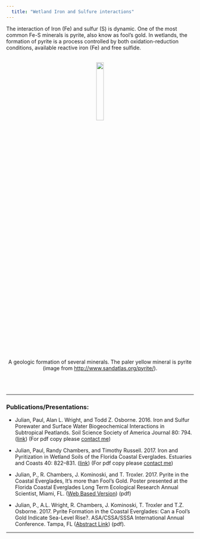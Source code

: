 ```yaml
---
  title: "Wetland Iron and Sulfure interactions"
---
```


The interaction of Iron (Fe) and sulfur (S) is dynamic. One of the most common Fe-S minerals is pyrite, also know as fool's gold. In wetlands, the formation of pyrite is a process controlled by both oxidation-reduction conditions, available reactive iron (Fe) and free sulfide.

<br>
<center><div><img src="images/pyrite.jpeg" width="20%" align="center"></div></center>
<br>
<bf>
<center>A geologic formation of several minerals. The paler yellow mineral is pyrite (image from [http://www.sandatlas.org/pyrite/](http://www.sandatlas.org/pyrite/)).</center>
<br>
<br>

***

### Publications/Presentations:
* Julian, Paul, Alan L. Wright, and Todd Z. Osborne. 2016. Iron and Sulfur Porewater and Surface Water Biogeochemical Interactions in Subtropical Peatlands. Soil Science Society of America Journal 80: 794. ([link](https://dl.sciencesocieties.org/publications/sssaj/abstracts/80/3/794)) (For pdf copy please [contact me](mailto:pjulian@ufl.edu))
 
* Julian, Paul, Randy Chambers, and Timothy Russell. 2017. Iron and Pyritization in Wetland Soils of the Florida Coastal Everglades. Estuaries and Coasts 40: 822–831. ([link](https://link.springer.com/article/10.1007/s12237-016-0180-3)) (For pdf copy please [contact me](mailto:pjulian@ufl.edu))

* Julian, P., R. Chambers, J. Kominoski, and T. Troxler. 2017. Pyrite in the Coastal Everglades, It’s more than Fool’s Gold. Poster presented at the Florida Coastal Everglades Long Term Ecological Research Annual Scientist, Miami, FL.  ([Web Based Version](http://rpubs.com/pjulian/LTER_FeS)) (pdf)

* Julian, P., A.L. Wright, R. Chambers, J. Kominoski, T. Troxler and T.Z. Osborne. 2017. Pyrite Formation in the Coastal Everglades: Can a Fool's Gold Indicate Sea-Level Rise?. ASA/CSSA/SSSA International Annual Conference. Tampa, FL  ([Abstract Link](https://scisoc.confex.com/scisoc/2017am/webprogram/Paper107254.html)) (pdf).

***